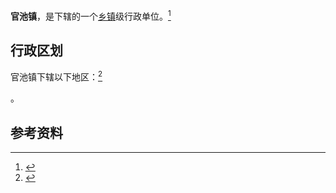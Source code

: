 {{中国乡级行政区|61/05/23/106/000}}

'''官池镇'''，是{{PRC admin/fullname|61/05/23/106/000|3}}下辖的一个[[乡镇|乡镇]]级行政单位。<ref>{{PRC admin/ref sgc|{{PRC admin/parent|61/05/23/106/000}}}}</ref>

== 行政区划 ==

官池镇下辖以下地区：<ref>{{PRC admin/ref sgc|61/05/23/106/000}}</ref>

{{PRC admin/children|61/05/23/106/000}}。

== 参考资料 ==

{{reflist}}

{{行政区划小作品}}
{{PRC admin/navcat|61/05/23/106/000}}
